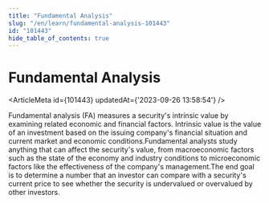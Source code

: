 ```yaml
---
title: "Fundamental Analysis"
slug: "/en/learn/fundamental-analysis-101443"
id: "101443"
hide_table_of_contents: true
---
```



# Fundamental Analysis

<ArticleMeta id={101443} updatedAt={'2023-09-26 13:58:54'} />
<div className='border-solid border-b border-t-0 my-4 border-[var(--ifm-color-gray-300)]' />

Fundamental analysis (FA) measures a security's intrinsic value by examining related economic and financial factors. Intrinsic value is the value of an investment based on the issuing company's financial situation and current market and economic conditions.Fundamental analysts study anything that can affect the security's value, from macroeconomic factors such as the state of the economy and industry conditions to microeconomic factors like the effectiveness of the company's management.The end goal is to determine a number that an investor can compare with a security's current price to see whether the security is undervalued or overvalued by other investors.
